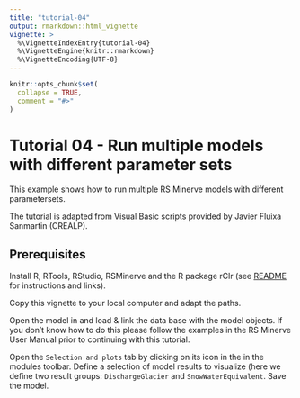 ```yaml
---
title: "tutorial-04"
output: rmarkdown::html_vignette
vignette: >
  %\VignetteIndexEntry{tutorial-04}
  %\VignetteEngine{knitr::rmarkdown}
  %\VignetteEncoding{UTF-8}
---
```


```r
knitr::opts_chunk$set(
  collapse = TRUE,
  comment = "#>"
)
```

# Tutorial 04 - Run multiple models with different parameter sets
This example shows how to run multiple RS Minerve models with different parametersets.     

The tutorial is adapted from Visual Basic scripts provided by Javier Fluixa Sanmartin (CREALP). 

## Prerequisites
Install R, RTools, RStudio, RSMinerve and the R package rClr (see [README](https://github.com/hydrosolutions/RSMinerveR#readme) for instructions and links).   

Copy this vignette to your local computer and adapt the paths.   
  
Open the model in \code{RSMinerveR/data/Model.rsm} and load & link the data base with the model objects. If you don't know how to do this please follow the examples in the RS Minerve User Manual prior to continuing with this tutorial.  

Open the ```Selection and plots``` tab by clicking on its icon in the in the modules toolbar. Define a selection of model results to visualize (here we define two result groups: ```DischargeGlacier``` and ```SnowWaterEquivalent```. Save the model.  


```r
library(RSMinerveR)
library(rClr)
library(tidyverse)
library(lubridate)
library(R.utils)
```


## Loading Assemblies

```r
# Adapt path in dir_RSM_install to your local installation of RSMinerve. 
dir_RSM_install <- "C:/Program Files (x86)/RS MINERVE"

clrLoadAssembly(file.path(dir_RSM_install, 'log4net.dll'))
clrLoadAssembly(file.path(dir_RSM_install, 'Microsoft.Practices.Prism.Mvvm.dll'))
clrLoadAssembly(file.path(dir_RSM_install, 'RSMinerve.RS.dll'))
clrLoadAssembly(file.path(dir_RSM_install, 'RSMinerve.DB.dll'))
clrLoadAssembly(file.path(dir_RSM_install, 'RSMinerve.Base.dll'))
```

## Model settings

```r
model_file <- if (file.exists("../inst/extdata/Tutorial_Model.rsm")) {
   "../inst/extdata/Tutorial_Model.rsm"
} else {
  "https://github.com/hydrosolutions/RSMinerveR/blob/main/inst/extdata/Tutorial_Model.rsm"
}
input_dataset <- if (file.exists("../inst/extdata/Tutorial_DataMeteo.dsx")) {
   "../inst/extdata/Tutorial_DataMeteo.dsx"
} else {
  "https://github.com/hydrosolutions/RSMinerveR/blob/main/inst/extdata/Tutorial_DataMeteo.dst"
}
parameter_file <- if (file.exists("../inst/extdata/Tutorial_Parameters_1.txt")) {
   "../inst/extdata/Tutorial04_Parameters_"
} else {
  "https://github.com/hydrosolutions/RSMinerveR/blob/main/inst/extdata/Tutorial04_Parameters_"
}
ic_file <- if (file.exists("../inst/extdata/Tutorial_IC.txt")) {
   "../inst/extdata/Tutorial_IC.txt"
} else {
   "https://github.com/hydrosolutions/RSMinerveR/blob/main/inst/extdata/Tutorial_IC.txt"
}


saveDataInDstFile <-  TRUE

# The RS Minerve documentation describes the date format to be "%d.%m.%Y" 
# but on some systems you will have to use "%m.%d.%Y". An error message 
# about non-overlapping database and simulation time will give you the hint. 
start_date <- "09.02.2013 00:00:00"  # format = "%m.%d.%Y %H:%M:%S"
end_date <- "09.09.2013 00:00:00"  # format = "%m.%d.%Y %H:%M:%S"

simulationTimeStep <- "600"  
recordingTimeStep <- "3600"
timeStepUnit <- "Seconds"

```


The paths for the result files need to be full paths. Below are example paths. You'll need to adapt these. 

```r
results_SWE_savePath <- "C:/Users/bea/Documents/test_rsminerve/RSM_Scripts/Example VBS/Outputs/tutorial03-results_SWE_"
presimreport_path <- "C:/Users/bea/Documents/test_rsminerve/RSM_Scripts/Example VBS/Outputs/tutorial03-preSimulationReport.txt"
postsimreport_path <- "C:/Users/bea/Documents/test_rsminerve/RSM_Scripts/Example VBS/Outputs/tutorial03-postSimulationReport.txt"
ic_save_folder <- "C:/Users/bea/Documents/test_rsminerve/RSM_Scripts/Example VBS/Outputs"
```

```r
results_GlacierDischarge_savePath <- 
  "C:/Users/<username>/Documents/scriping_rsm/tutorial03-results_GlacierDischarge.dsx"
results_SWE_savePath <- 
  "C:/Users/<username>/Documents/scriping_rsm/tutorial03-results_SWE.dsx"
presimreport_path <- 
  "C:/Users/<username>/Documents/scriping_rsm/tutorial03-preSimuReport.txt"
postsimreport_path <- 
  "C:/Users/<username>/Documents/scriping_rsm/tutorial03-postSimuReport.txt"
ic_save_folder <- 
  "C:/Users/<username>/Documents/scriping_rsm"
```


## Applying settings and running the model
The \code{clrCall} commands allow to call the Visual Basics commands documented in the RS Minerve Technical Manual. The calls return NULL when successful. Check your local paths to see if the output files have been created.  
```r
# Define a clr task
rsm <- clrNew("RSMinerve.RS.Task")  

# Start-up the model
clrCall(rsm, "Start", model_file)

# Load data
clrCall(rsm, "LoadDatasetAndSetDates", input_dataset, TRUE, TRUE)

# Set simulation parameters
clrCall(rsm, "SetDates", start_date, end_date)
# SetSimulationTimeStep and SetRecordingTimeStep require characters
clrCall(rsm, "SetSimulationTimeStep", simulationTimeStep, timeStepUnit) 
clrCall(rsm, "SetRecordingTimeStep", recordingTimeStep, timeStepUnit)  

# Load initial conditions from file and copy file
clrCall(rsm, "LoadInitialConditionsFromFileAndCopyFile", ic_file, ic_save_folder)

# Load parameters from file & run the model
for (f in c(1:5)) {
  full_parameter_file <- base::paste0(parameter_file, f, ".txt")
  full_save_SWE_results_file <- base::paste0(results_SWE_savePath, f, ".dsx")
  clrCall(rsm, "LoadParametersFromFile", full_parameter_file)
  clrCall(rsm, "Simulate")
  clrCall(rsm, "SaveSelectionResultsAs", full_save_SWE_results_file, 
          saveDataInDstFile, "SnowWaterEquivalent")  

}

# Stop task
clrCall(rsm, "Stop")
```

## Read results
```r
# Calculate the number of time steps to read for each model component, i.e. the 
# chunk size. Including the header of each chunk. 
chunk_size <- getChunkSize(
  lubridate::as_datetime(start_date,format = "%m.%d.%Y %H:%M:%S"), 
  lubridate::as_datetime(end_date, format = "%m.%d.%Y %H:%M:%S"), 
  recordingTimeStep
) 

result_swe <- NULL
for (i in c(1:5)) {
  temp <- readResultDXT(results_SWE_savePath, chunk_size)
  temp <- temp %>%
    dplyr::mutate(`Parameter set` = i)
  result_swe <- rbind(result_swe, temp)
}
```


## Visualisation example

### Snow water equivalent in non-glaciated sub-basins
```r
result_swe %>% 
ggplot() + 
  geom_point(aes(Datetime, Value, colour = `Parameter set`)) +
  facet_wrap("Object", ncol = 1)
  theme_bw()
```
